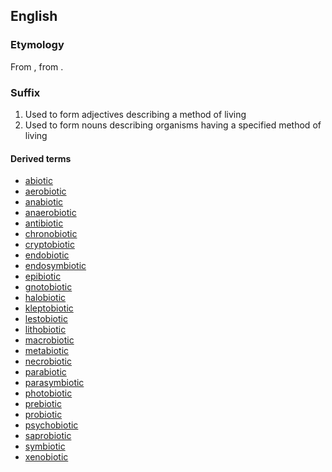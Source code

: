 {{also|biotic}}
==English==

===Etymology===
From {{etyl|grc|en}} {{term|βιωτικός||of life|lang=grc}}, from {{term|βίος||life|lang=grc}}.

===Suffix===
{{en-suffix}}

# Used to form adjectives describing a method of living
# Used to form nouns describing organisms having a specified method of living

====Derived terms====
* [[abiotic]]
* [[aerobiotic]]
* [[anabiotic]]
* [[anaerobiotic]]
* [[antibiotic]]
* [[chronobiotic]]
* [[cryptobiotic]]
* [[endobiotic]]
* [[endosymbiotic]]
* [[epibiotic]]
* [[gnotobiotic]]
* [[halobiotic]]
* [[kleptobiotic]]
* [[lestobiotic]]
* [[lithobiotic]]
* [[macrobiotic]]
* [[metabiotic]]
* [[necrobiotic]]
* [[parabiotic]]
* [[parasymbiotic]]
* [[photobiotic]]
* [[prebiotic]]
* [[probiotic]]
* [[psychobiotic]]
* [[saprobiotic]]
* [[symbiotic]]
* [[xenobiotic]]
